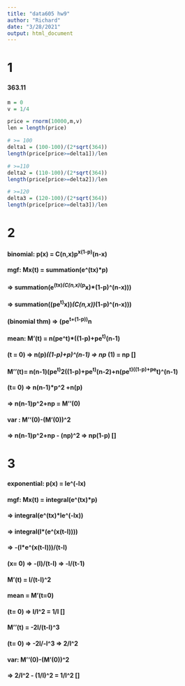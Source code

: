 ---
title: "data605 hw9"
author: "Richard"
date: "3/28/2021"
output: html_document
---

# 1

#### 363.11

```{r}
m = 0
v = 1/4

price = rnorm(10000,m,v)
len = length(price)

# >= 100
delta1 = (100-100)/(2*sqrt(364))  
length(price[price>=delta1])/len

# >=110
delta2 = (110-100)/(2*sqrt(364)) 
length(price[price>=delta2])/len

# >=120
delta3 = (120-100)/(2*sqrt(364)) 
length(price[price>=delta3])/len


```

# 2

#### binomial: p(x) = C(n,x)p^x(1-p)^(n-x)

#### mgf: Mx(t) = summation(e^(tx)*p)

#### => summation(e^(tx)*(C(n,x)*(p^x)*(1-p)^(n-x)))

#### => summation((pe^t)^x))*(C(n,x))*(1-p)^(n-x)))
#### (binomial thm) => (pe^t+(1-p))^n


#### mean: M'(t) = n(pe^t)*((1-p)+pe^t)^(n-1)

#### (t = 0) => n(p)*((1-p)+p)^(n-1) => np * (1) = np []

#### M''(t)= n(n-1)(pe^t)^2((1-p)+pe^t)^(n-2)+n(pe^t)((1-p)+pe^t)^(n-1)

#### (t= 0) => n(n-1)*p^2 +n(p)

#### => n(n-1)p^2+np = M''(0)

#### var : M''(0)-(M'(0))^2 

#### =>  n(n-1)p^2+np - (np)^2 => np(1-p) []


# 3

#### exponential: p(x) = le^(-lx)

#### mgf: Mx(t) = integral(e^(tx)*p)

#### => integral(e^(tx)*le^(-lx))

#### => integral(l*(e^(x(t-l))))

#### => -(l*e^(x(t-l)))/(t-l)

#### (x= 0) => -(l)/(t-l) => -l/(t-1)

#### M'(t) = l/(t-l)^2

#### mean = M'(t=0)

#### (t= 0) => l/l^2 =  1/l []

#### M''(t) = -2l/(t-l)^3

#### (t= 0) => -2l/-l^3 => 2/l^2

#### var: M''(0)-(M'(0))^2

#### => 2/l^2 - (1/l)^2 = 1/l^2 []
